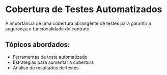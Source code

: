 # Cobertura de Testes Automatizados

A importância de uma cobertura abrangente de testes para garantir a segurança e funcionalidade do contrato.

## Tópicos abordados:

- Ferramentas de teste automatizado
- Estratégias para aumentar a cobertura
- Análise de resultados de testes
